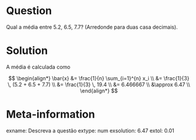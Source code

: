 Question
==========

Qual a média entre 5.2, 6.5, 7.7? (Arredonde para duas casa decimais).

Solution
==========


A média é calculada como

$$
\begin{align*}
\bar{x} &= \frac{1}{n} \sum_{i=1}^{n} x_i \\
        &= \frac{1}{3} \, (5.2 + 6.5 + 7.7) \\
        &= \frac{1}{3} \, 19.4 \\
        &= 6.466667 \\
        &\approx 6.47 \\
\end{align*}
$$

Meta-information
==========

exname: Descreva a questão
extype: num
exsolution: 6.47
extol: 0.01
